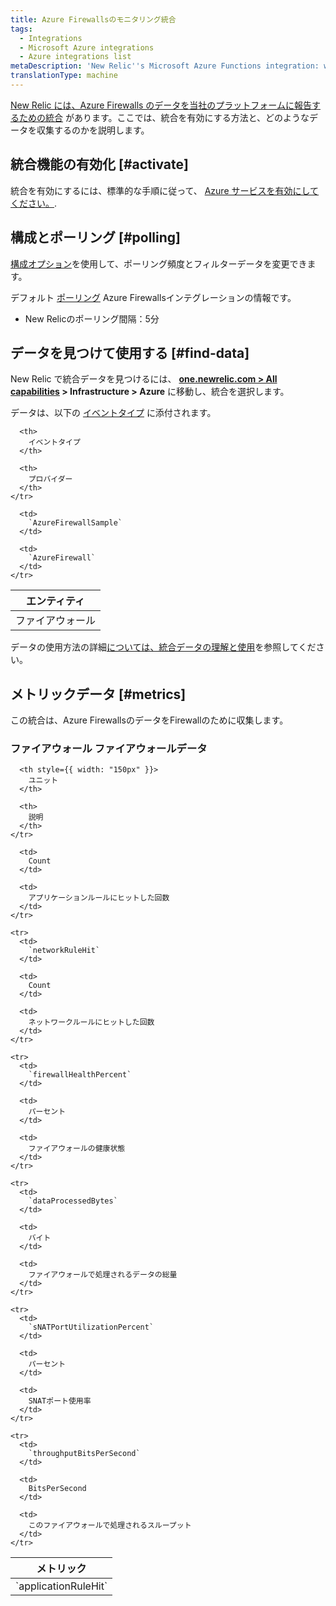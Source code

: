 ```yaml
---
title: Azure Firewallsのモニタリング統合
tags:
  - Integrations
  - Microsoft Azure integrations
  - Azure integrations list
metaDescription: 'New Relic''s Microsoft Azure Functions integration: what data it reports, and how to enable it.'
translationType: machine
---
```


[New Relic には、Azure Firewalls のデータを当社のプラットフォームに報告するための統合](/docs/infrastructure/integrations-getting-started/getting-started/introduction-infrastructure-integrations) があります。ここでは、統合を有効にする方法と、どのようなデータを収集するのかを説明します。

## 統合機能の有効化 [#activate]

統合を有効にするには、標準的な手順に従って、 [Azure サービスを有効にしてください。](/docs/infrastructure/microsoft-azure-integrations/getting-started/activate-azure-integrations).

## 構成とポーリング [#polling]

[構成オプション](/docs/integrations/new-relic-integrations/getting-started/configure-polling-frequency-data-collection-cloud-integrations)を使用して、ポーリング頻度とフィルターデータを変更できます。

デフォルト [ポーリング](/docs/infrastructure/microsoft-azure-integrations/getting-started/azure-integration-polling) Azure Firewallsインテグレーションの情報です。

* New Relicのポーリング間隔：5分

## データを見つけて使用する [#find-data]

New Relic で統合データを見つけるには、 **[one.newrelic.com > All capabilities](https://one.newrelic.com/all-capabilities) > Infrastructure > Azure** に移動し、統合を選択します。

データは、以下の [イベントタイプ](/docs/data-apis/understand-data/new-relic-data-types/#event-data) に添付されます。

<table>
  <thead>
    <tr>
      <th>
        エンティティ
      </th>

      <th>
        イベントタイプ
      </th>

      <th>
        プロバイダー
      </th>
    </tr>
  </thead>

  <tbody>
    <tr>
      <td>
        ファイアウォール
      </td>

      <td>
        `AzureFirewallSample`
      </td>

      <td>
        `AzureFirewall`
      </td>
    </tr>
  </tbody>
</table>

データの使用方法の詳細[については、統合データの理解と使用](/docs/infrastructure/integrations/find-use-infrastructure-integration-data)を参照してください。

## メトリックデータ [#metrics]

この統合は、Azure FirewallsのデータをFirewallのために収集します。

### ファイアウォール ファイアウォールデータ

<table>
  <thead>
    <tr>
      <th style={{ width: "275px" }}>
        メトリック
      </th>

      <th style={{ width: "150px" }}>
        ユニット
      </th>

      <th>
        説明
      </th>
    </tr>
  </thead>

  <tbody>
    <tr>
      <td>
        `applicationRuleHit`
      </td>

      <td>
        Count
      </td>

      <td>
        アプリケーションルールにヒットした回数
      </td>
    </tr>

    <tr>
      <td>
        `networkRuleHit`
      </td>

      <td>
        Count
      </td>

      <td>
        ネットワークルールにヒットした回数
      </td>
    </tr>

    <tr>
      <td>
        `firewallHealthPercent`
      </td>

      <td>
        パーセント
      </td>

      <td>
        ファイアウォールの健康状態
      </td>
    </tr>

    <tr>
      <td>
        `dataProcessedBytes`
      </td>

      <td>
        バイト
      </td>

      <td>
        ファイアウォールで処理されるデータの総量
      </td>
    </tr>

    <tr>
      <td>
        `sNATPortUtilizationPercent`
      </td>

      <td>
        パーセント
      </td>

      <td>
        SNATポート使用率
      </td>
    </tr>

    <tr>
      <td>
        `throughputBitsPerSecond`
      </td>

      <td>
        BitsPerSecond
      </td>

      <td>
        このファイアウォールで処理されるスループット
      </td>
    </tr>
  </tbody>
</table>